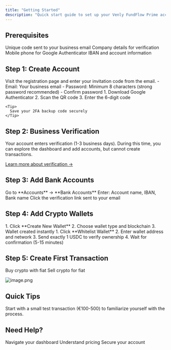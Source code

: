 ```yaml
---
title: "Getting Started"
description: "Quick start guide to set up your Venly FundFlow Prime account"
---
```


## Prerequisites

<CardGroup cols={2}>
  <Card title="Invitation Code" icon="ticket">
    Unique code sent to your business email
  </Card>
  <Card title="Business Info" icon="building">
    Company details for verification
  </Card>
  <Card title="2FA Device" icon="mobile">
    Mobile phone for Google Authenticator
  </Card>
  <Card title="Bank Details" icon="landmark">
    IBAN and account information
  </Card>
</CardGroup>

## Step 1: Create Account

<Steps>
  <Step title="Enter Invitation Code">
    Visit the registration page and enter your invitation code from the email.
  </Step>
  <Step title="Set Credentials">
    - Email: Your business email
    - Password: Minimum 8 characters (strong password recommended)
    - Confirm password
  </Step>
  <Step title="Set Up 2FA">
    1. Download Google Authenticator
    2. Scan the QR code
    3. Enter the 6-digit code

    <Tip>
      Save your 2FA backup code securely
    </Tip>
  </Step>
</Steps>

## Step 2: Business Verification

Your account enters verification (1-3 business days). During this time, you can explore the dashboard and add accounts, but cannot create transactions.

[Learn more about verification →](/guides/payments/onboarding)

## Step 3: Add Bank Accounts

<Steps>
  <Step title="Navigate to Accounts">
    Go to **Accounts** → **Bank Accounts**
  </Step>
  <Step title="Whitelist Account">
    Enter: Account name, IBAN, Bank name
  </Step>
  <Step title="Verify Email">
    Click the verification link sent to your email
  </Step>
</Steps>

## Step 4: Add Crypto Wallets

<Tabs>
  <Tab title="Create New (Recommended)">
    1. Click **Create New Wallet**
    2. Choose wallet type and blockchain
    3. Wallet created instantly
  </Tab>
  <Tab title="Whitelist Existing">
    1. Click **Whitelist Wallet**
    2. Enter wallet address and network
    3. Send exactly 1 USDC to verify ownership
    4. Wait for confirmation (5-15 minutes)
  </Tab>
</Tabs>

## Step 5: Create First Transaction

<CardGroup cols={2}>
  <Card title="On-Ramp" icon="arrow-up" href="/guides/payments/transactions/on-ramp">
    Buy crypto with fiat
  </Card>
  <Card title="Off-Ramp" icon="arrow-down" href="/guides/payments/transactions/off-ramp">
    Sell crypto for fiat
  </Card>
</CardGroup>

<img
  src="/images/image.png"
  alt="image.png"
  title="image.png"
  className="mx-auto"
/>

## Quick Tips

<Tip>
  Start with a small test transaction (€100-500) to familiarize yourself with the process.
</Tip>

## Need Help?

<CardGroup cols={3}>
  <Card title="Dashboard Guide" icon="gauge" href="/guides/payments/dashboard">
    Navigate your dashboard
  </Card>
  <Card title="Fee Structure" icon="dollar-sign" href="/guides/payments/fees">
    Understand pricing
  </Card>
  <Card title="Security" icon="shield" href="/guides/payments/security">
    Secure your account
  </Card>
</CardGroup>